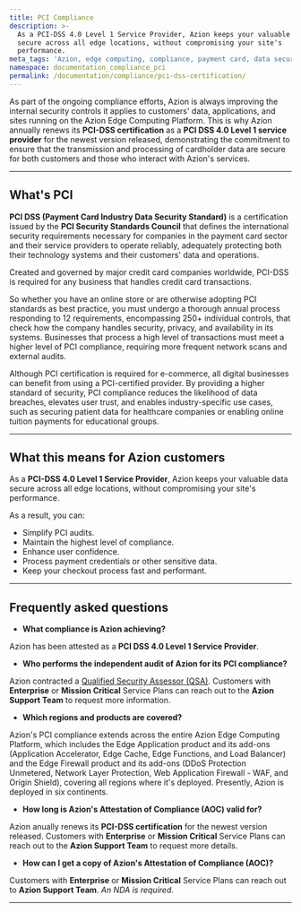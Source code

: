 ```yaml
---
title: PCI Compliance
description: >-
  As a PCI-DSS 4.0 Level 1 Service Provider, Azion keeps your valuable data
  secure across all edge locations, without compromising your site's
  performance.
meta_tags: 'Azion, edge computing, compliance, payment card, data security and privacy'
namespace: documentation_compliance_pci
permalink: /documentation/compliance/pci-dss-certification/
---
```


As part of the ongoing compliance efforts, Azion is always improving the internal security controls it applies to customers' data, applications, and sites running on the Azion Edge Computing Platform. This is why Azion annually renews its **PCI-DSS certification** as a **PCI DSS 4.0 Level 1 service provider** for the newest version released, demonstrating the commitment to ensure that the transmission and processing of cardholder data are secure for both customers and those who interact with Azion's services.

---

## What's PCI

**PCI DSS (Payment Card Industry Data Security Standard)** is a certification issued by the **PCI Security Standards Council** that defines the international security requirements necessary for companies in the payment card sector and their service providers to operate reliably, adequately protecting both their technology systems and their customers' data and operations.

Created and governed by major credit card companies worldwide, PCI-DSS is required for any business that handles credit card transactions.

So whether you have an online store or are otherwise adopting PCI standards as best practice, you must undergo a thorough annual process responding to 12 requirements, encompassing 250+ individual controls, that check how the company handles security, privacy, and availability in its systems. Businesses that process a high level of transactions must meet a higher level of PCI compliance, requiring more frequent network scans and external audits.

Although PCI certification is required for e-commerce, all digital businesses can benefit from using a PCI-certified provider. By providing a higher standard of security, PCI compliance reduces the likelihood of data breaches, elevates user trust, and enables industry-specific use cases, such as securing patient data for healthcare companies or enabling online tuition payments for educational groups.

---

## What this means for Azion customers

As a **PCI-DSS 4.0 Level 1 Service Provider**, Azion keeps your valuable data secure across all edge locations, without compromising your site's performance.

As a result, you can:

- Simplify PCI audits.
- Maintain the highest level of compliance.
- Enhance user confidence.
- Process payment credentials or other sensitive data.
- Keep your checkout process fast and performant.

---

## Frequently asked questions

- **What compliance is Azion achieving?**

Azion has been attested as a **PCI DSS 4.0 Level 1 Service Provider**.

- **Who performs the independent audit of Azion for its PCI compliance?**

Azion contracted a [Qualified Security Assessor (QSA)](https://listings.pcisecuritystandards.org/assessors_and_solutions/qualified_security_assessors). Customers with **Enterprise** or **Mission Critical** Service Plans can reach out to the **Azion Support Team** to request more information.

- **Which regions and products are covered?**

Azion's PCI compliance extends across the entire Azion Edge Computing Platform, which includes the Edge Application product and its add-ons (Application Accelerator, Edge Cache, Edge Functions, and Load Balancer) and the Edge Firewall product and its add-ons (DDoS Protection Unmetered, Network Layer Protection, Web Application Firewall - WAF, and Origin Shield), covering all regions where it's deployed. Presently, Azion is deployed in six continents.

- **How long is Azion's Attestation of Compliance (AOC) valid for?**

Azion anually renews its **PCI-DSS certification** for the newest version released. Customers with **Enterprise** or **Mission Critical** Service Plans can reach out to the **Azion Support Team** to request more details.

- **How can I get a copy of Azion's Attestation of Compliance (AOC)?**

Customers with **Enterprise** or **Mission Critical** Service Plans can reach out to **Azion Support Team**. *An NDA is required*.

---

